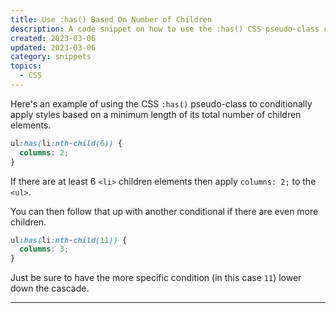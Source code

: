 ```yaml
---
title: Use :has() Based On Number of Children
description: A code snippet on how to use the :has() CSS pseudo-class conditionally based on its children's length.
created: 2023-03-06
updated: 2023-03-06
category: snippets
topics:
  - CSS
---
```


Here's an example of using the CSS `:has()` pseudo-class to conditionally apply styles based on a minimum length of its total number of children elements.

```css
ul:has(li:nth-child(6)) {
  columns: 2;
}
```

If there are at least 6 `<li>` children elements then apply `columns: 2;` to the `<ul>`.

You can then follow that up with another conditional if there are even more children.

```css
ul:has(li:nth-child(11)) {
  columns: 3;
}
```

Just be sure to have the more specific condition (in this case `11`) lower down the cascade.

---

<LastUpdated updated={updated} />
